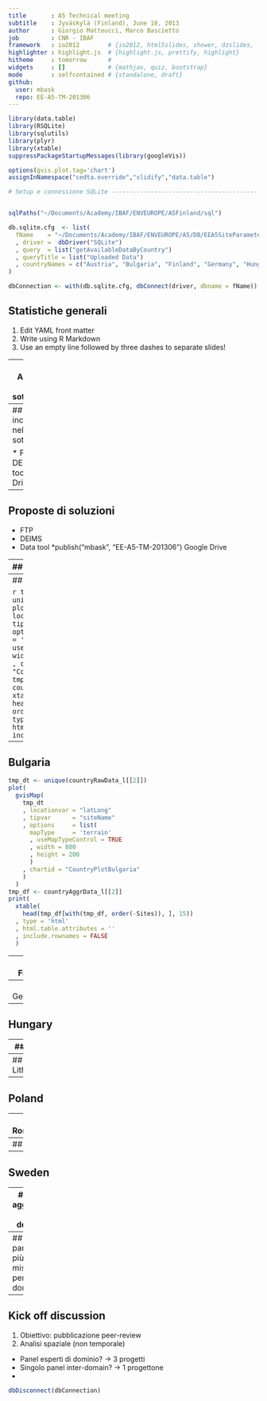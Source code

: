 ```yaml
---
title       : A5 Technical meeting
subtitle    : Jyväskylä (Finland), June 18, 2013
author      : Giorgio Matteucci, Marco Bascietto
job         : CNR - IBAF
framework   : io2012        # {io2012, html5slides, shower, dzslides, ...}
highlighter : highlight.js  # {highlight.js, prettify, highlight}
hitheme     : tomorrow      # 
widgets     : []            # {mathjax, quiz, bootstrap}
mode        : selfcontained # {standalone, draft}
github:
  user: mbask
  repo: EE-A5-TM-201306
---
```

```r
library(data.table)
library(RSQLite)
library(sqlutils)
library(plyr)
library(xtable)
suppressPackageStartupMessages(library(googleVis))

options(gvis.plot.tag='chart')
assignInNamespace("cedta.override","slidify","data.table") 
```


```r
# Setup e connessione SQLite -----------------------------------------------


sqlPaths("~/Documents/Academy/IBAF/ENVEUROPE/A5Finland/sql")

db.sqlite.cfg  <- list(
  fName    = "~/Documents/Academy/IBAF/ENVEUROPE/A5/DB/EEA5SiteParameters.db"
  , driver =  dbDriver("SQLite")
  , query  = list("getAvailableDataByCountry")
  , queryTitle = list("Uploaded Data")
  , countryNames = c("Austria", "Bulgaria", "Finland", "Germany", "Hungary", "Italy", "Lithuania", "Poland", "Romania", "Spain", "Sweden")
)

dbConnection <- with(db.sqlite.cfg, dbConnect(driver, dbname = fName))

```

## Statistiche generali

1. Edit YAML front matter
2. Write using R Markdown
3. Use an empty line followed by three dashes to separate slides!

---
## Andamento della sottomissione



---
## Problemi incontrati nella sottomissione

* FTP
* DEIMS
* Data tool
* Google Drive



---
## Proposte di soluzioni

* FTP
* DEIMS
* Data tool
*publish("mbask", "EE-A5-TM-201306")
 Google Drive



---
## Statistiche per Nazione

```r
sqlQueryToDataTable <- function(countryName, sqlQuery = db.sqlite.cfg$query) {
  data.table(
    execQuery(sqlQuery, connection = dbConnection, countryName = countryName)
    , key = c("siteLTERCode", "siteName", "domainName")
  )
}
# Get Country data
countryRawData_l <- lapply(db.sqlite.cfg$countryNames, sqlQueryToDataTable)
# Convert Lat and Long coordinates in Lat:Long
countryRawData_l <- lapply(
  countryRawData_l
  , function(country_dt) country_dt[, latLong := paste(siteLat, siteLong, sep = ":")]
  )

aggregatreByParameter <- function(country_df) {
  if (nrow(country_df) > 0) {
    tmp_df <- ddply(
      country_df
      , .(parameterName)
      , summarize
      , Count = length(parameterName)
      )
  } else {
    tmp_df <- data.frame(parameterName = "None", Count = "N/A")
  }
  colnames(tmp_df) <- c("Parameter name", "Sites")
  tmp_df
}

# Aggregate per parameter name
countryAggrData_l <- countryRawData_l
countryAggrData_l <- lapply(countryAggrData_l, aggregatreByParameter)
```


---
## Austria

```r
tmp_dt <- unique(countryRawData_l[[1]])
plot(
  gvisMap(
    tmp_dt
    , locationvar = "latLong"
    , tipvar      = "siteName"
    , options     = list(
      mapType     = 'terrain'
      , useMapTypeControl = TRUE
      , width = 800
      , height = 200
      )
    , chartid = "CountryPlotAustria"
    )
  )
tmp_df <- countryAggrData_l[[1]]
print(
  xtable(
    head(tmp_df[with(tmp_df, order(-Sites)), ], 15))
  , type = 'html'
  , html.table.attributes = ''
  , include.rownames = FALSE
  )
```


---
## Bulgaria

```r
tmp_dt <- unique(countryRawData_l[[2]])
plot(
  gvisMap(
    tmp_dt
    , locationvar = "latLong"
    , tipvar      = "siteName"
    , options     = list(
      mapType     = 'terrain'
      , useMapTypeControl = TRUE
      , width = 800
      , height = 200
      )
    , chartid = "CountryPlotBulgaria"
    )
  )
tmp_df <- countryAggrData_l[[2]]
print(
  xtable(
    head(tmp_df[with(tmp_df, order(-Sites)), ], 15))
  , type = 'html'
  , html.table.attributes = ''
  , include.rownames = FALSE
  )
```




---
## Finland

```r
tmp_dt <- unique(countryRawData_l[[3]])
plot(
  gvisMap(
    tmp_dt
    , locationvar = "latLong"
    , tipvar      = "siteName"
    , options     = list(
      mapType     = 'terrain'
      , useMapTypeControl = TRUE
      , width = 800
      , height = 200
      )
    , chartid = "CountryPlotFinland"
    )
  )
tmp_df <- countryAggrData_l[[3]]
print(
  xtable(
    head(tmp_df[with(tmp_df, order(-Sites)), ], 15))
  , type = 'html'
  , html.table.attributes = ''
  , include.rownames = FALSE
  )
```


---
## Germany



---
## Hungary


---
## Italy


---
## Lithuania



---
## Poland



---
## Romania



---
## Spain



---
## Sweden




---
## Stat aggregate oer dominio



---
## I parametri più misurati per dominio


---
## Kick off discussion

1. Obiettivo: pubblicazione peer-review
2. Analisi spaziale (non temporale)

* Panel esperti di dominio? -> 3 progetti
* Singolo panel inter-domain? -> 1 progettone
* 

```r
dbDisconnect(dbConnection)
```